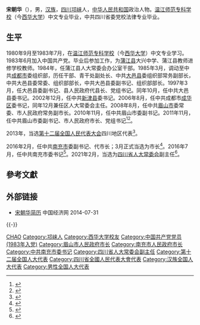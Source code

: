 '''宋朝华'''（{{bd|1962年|5月||catIdx=Song宋}}），男，[[汉族|汉族]]，[[四川|四川]][[邛崃市|邛崃]]人，[[中华人民共和国|中华人民共和国]]政治人物。[[温江师范专科学校|温江师范专科学校]]（今[[西华大学|西华大学]]）中文专业毕业，中共四川省委党校法律专业毕业。

== 生平 ==
1980年9月至1983年7月，在[[温江师范专科学校|温江师范专科学校]]（今[[西华大学|西华大学]]）中文专业学习。1983年6月加入中国共产党。毕业后参加工作，为[[蒲江县|蒲江县]]大兴中学、蒲江县教师进修学校教师。1984年，任蒲江县人大常委会办公室干部。1985年3月，调动至中共[[成都市|成都市]]委组织部，历任干部、青干处副处长、中共[[大邑县|大邑县]]委组织部常务副部长，中共大邑县委常委、组织部部长，中共大邑县委副书记、组织部部长。1997年3月，任大邑县委副书记、县人民政府代县长、党组书记。同年10月，任中共大邑县委书记。2002年12月，任中共[[新津县|新津县]]委书记。2006年8月，任中共成都市[[成华区|成华区]]委书记，同年12月兼任区人大常委会主任。2008年8月，任中共[[眉山市|眉山市]]委常委、市人民政府常务副市长。2010年11月，任中共眉山市委副书记。2011年11月，任中共眉山市委副书记、市人民政府市长、党组书记<ref>{{cite web|accessdate=2014-06-18|url=http://district.ce.cn/newarea/roll/201110/27/t20111027_22794073.shtml|title=刘强、宋朝华将分别出任泸州、眉山市长|publisher=中国经济网|archive-date=2014-07-25|archive-url=https://web.archive.org/web/20140725182812/http://district.ce.cn/newarea/roll/201110/27/t20111027_22794073.shtml|dead-url=no}}</ref><ref>{{cite web|accessdate=2014-07-17|url=http://district.ce.cn/zt/zlk/bg/201402/21/t20140221_2349144.shtml|title=眉山市政府工作报告 (2014年1月9日 宋朝华)|publisher=中国经济网|archive-date=2014-07-14|archive-url=https://web.archive.org/web/20140714204539/http://district.ce.cn/zt/zlk/bg/201402/21/t20140221_2349144.shtml|dead-url=no}}</ref>。

2013年，当选[[第十二届全国人民代表大会|第十二届全国人民代表大会]]四川地区代表<ref>{{cite news|title=全国人大代表信息-宋朝华|url=http://210.82.31.1:8084/delegate/viewDelegate.action?dbid=122163|accessdate=2013-04-05|newspaper=全国人大网|archive-url=https://web.archive.org/web/20140724224611/http://www.npc.gov.cn/delegate/viewDelegate.action?dbid=122163|archive-date=2014-07-24|dead-url=yes}}</ref>。

2016年2月，任中共[[南充市|南充市]]委副书记、代市长；3月正式当选为市长<ref>{{cite web|accessdate=2016-09-19|url=http://district.ce.cn/newarea/sddy/201603/24/t20160324_9775472.shtml|title=宋朝华当选南充市市长|publisher=中国经济网|archive-date=2018-03-25|archive-url=https://web.archive.org/web/20180325180155/http://district.ce.cn/newarea/sddy/201603/24/t20160324_9775472.shtml|dead-url=no}}</ref>。2016年7月，任中共南充市委书记<ref>{{cite web|accessdate=2016-09-19|url=http://www.thepaper.cn/newsDetail_forward_1530745|title=吴群刚出任四川南充市委副书记，提名为南充市长人选|publisher=澎湃新闻|archive-date=2016-09-24|archive-url=https://web.archive.org/web/20160924005738/http://www.thepaper.cn/newsDetail_forward_1530745|dead-url=no}}</ref>。2021年2月，当选为[[四川省人大常委会|四川省人大常委会]]副主任<ref>{{cite news|title=王一宏、杨洪波、彭琳、宋朝华、王菲当选四川省人大常委会副主任|url=http://district.ce.cn/newarea/sddy/202102/02/t20210202_36283483.shtml|accessdate=2021-02-05|publisher=中国经济网|archive-date=2021-02-12|archive-url=https://web.archive.org/web/20210212153207/http://district.ce.cn/newarea/sddy/202102/02/t20210202_36283483.shtml|dead-url=no}}</ref>。

== 參考文獻 ==
{{reflist}}

== 外部链接 ==
* [http://district.ce.cn/zt/rwk/sf/sc/rs/201205/18/t20120518_23335935.shtml 宋朝华简历]{{Wayback|url=http://district.ce.cn/zt/rwk/sf/sc/rs/201205/18/t20120518_23335935.shtml |date=20140513202203 }} 中国经济网  2014-07-31

{{-}}
{{start box}}
{{s-ppo|cpc}}
{{s-before|[[李仲彬|李仲彬]]}}
{{s-title|[[中国共产党南充市委员会|中国共产党南充市委员会]]书记|2016年7月－2021年7月}}
{{s-after|[[刘强_(1965年)|刘强]]}}
{{s-gov|prc}}
{{s-before|[[向东_(1968年)|向东]]}}
{{s-title|[[南充市人民政府|南充市人民政府]]市长|2016年2月－2016年9月}}
{{s-after|[[吴群刚|吴群刚]]}}
{{s-before|[[李静_(1962年)|李静]]}}
{{s-title|[[眉山市人民政府|眉山市人民政府]]市长|2011年11月－2016年2月}}
{{s-after|[[罗佳明|罗佳明]]}}
{{end box}}
{{四川省领导人}}

{{Authority control}}
{{DEFAULTSORT:Song宋}}
[[Category:宋姓|CHAO]]
[[Category:邛崃人|Category:邛崃人]]
[[Category:西华大学校友|Category:西华大学校友]]
[[Category:中国共产党党员_(1983年入党)|Category:中国共产党党员 (1983年入党)]]
[[Category:眉山市人民政府市长|Category:眉山市人民政府市长]]
[[Category:南充市人民政府市长|Category:南充市人民政府市长]]
[[Category:中共南充市委书记|Category:中共南充市委书记]]
[[Category:四川省人大常委会副主任|Category:四川省人大常委会副主任]]
[[Category:第十二届全国人大代表|Category:第十二届全国人大代表]]
[[Category:四川省全國人民代表大會代表|Category:四川省全國人民代表大會代表]]
[[Category:汉族全国人大代表|Category:汉族全国人大代表]]
[[Category:男性全国人大代表|Category:男性全国人大代表]]